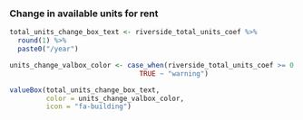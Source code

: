 ### Change in available units for rent

```r
total_units_change_box_text <- riverside_total_units_coef %>%
  round(1) %>%
  paste0("/year")

units_change_valbox_color <- case_when(riverside_total_units_coef >= 0 ~ "success",
                                TRUE ~ "warning")

valueBox(total_units_change_box_text,
         color = units_change_valbox_color,
         icon = "fa-building")
```
